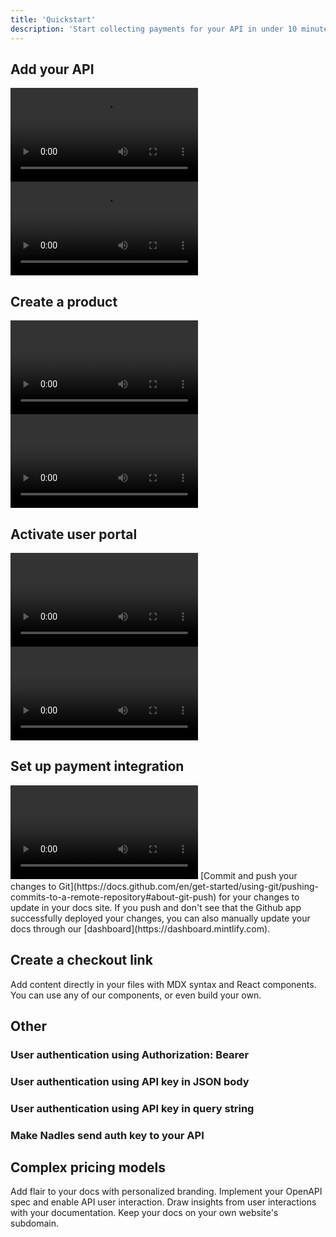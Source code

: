 ```yaml
---
title: 'Quickstart'
description: 'Start collecting payments for your API in under 10 minutes.'
---
```


## Add your API

<AccordionGroup>
  <Accordion icon="file-arrow-up" title="Import OpenAPI specification">
    <video controls className="w-full aspect-video" preload="metadata" src="https://app.nadles.com/static/docs/Quickstart%20%E2%80%94%20Import%20OpenAPI%20file.mp4" />
  </Accordion>

  <Accordion icon="cloud-plus" title="Add API manually">
    <video controls className="w-full aspect-video" preload="metadata" src="https://app.nadles.com/static/docs/Quickstart%20%E2%80%94%20Add%20API.mp4" />
  </Accordion>
</AccordionGroup>

## Create a product

<AccordionGroup>
  <Accordion icon="cart-flatbed-boxes" title="Using product template">
    <video controls className="w-full aspect-video" preload="metadata" src="https://app.nadles.com/static/docs/Quickstart%20%E2%80%94%20Create%20product%20from%20template.mp4" />
  </Accordion>

  <Accordion icon="computer-mouse-scrollwheel" title="Configure product manually">
    <video controls className="w-full aspect-video" preload="metadata" src="https://app.nadles.com/static/docs/Quickstart%20%E2%80%94%20Configure%20product%20manually.mp4" />
  </Accordion>
</AccordionGroup>

## Activate user portal

<AccordionGroup>
  <Accordion icon="id-badge" title="Activate user portal">
    <video controls className="w-full aspect-video" preload="metadata" src="https://app.nadles.com/static/docs/Quickstart%20%E2%80%94%20Activate%20user%20portal.mp4" />
  </Accordion>

  <Accordion icon="money-bill-1-wave" title="Styling user portal">
    <video controls className="w-full aspect-video" preload="metadata" src="https://app.nadles.com/static/docs/Quickstart%20%E2%80%94%20Styling%20user%20portal.mp4" />
  </Accordion>
</AccordionGroup>

## Set up payment integration

<AccordionGroup>
  <Accordion icon="stripe" title="Stripe">
    <video controls className="w-full aspect-video" preload="metadata" src="https://app.nadles.com/static/docs/Quickstart%20%E2%80%94%20Stripe.mp4" />
  </Accordion>

  <Accordion icon="money-bill-1-wave" title="Paddle">
    [Commit and push your changes to
    Git](https://docs.github.com/en/get-started/using-git/pushing-commits-to-a-remote-repository#about-git-push)
    for your changes to update in your docs site. If you push and don't see that
    the Github app successfully deployed your changes, you can also manually
    update your docs through our [dashboard](https://dashboard.mintlify.com).
  </Accordion>
</AccordionGroup>

## Create a checkout link

Add content directly in your files with MDX syntax and React components. You can use any of our components, or even build your own.

## Other

### User authentication using Authorization: Bearer

### User authentication using API key in JSON body

### User authentication using API key in query string

### Make Nadles send auth key to your API

## Complex pricing models

<CardGroup>
  <Card title="Style Your Docs" icon="paintbrush" href="/settings/global">
    Add flair to your docs with personalized branding.
  </Card>

  <Card title="Add API Endpoints" icon="square-code" href="/api-playground/configuration">
    Implement your OpenAPI spec and enable API user interaction.
  </Card>

  <Card title="Integrate Analytics" icon="chart-mixed" href="/analytics/supported-integrations">
    Draw insights from user interactions with your documentation.
  </Card>

  <Card title="Host on a Custom Domain" icon="browser" href="/settings/custom-domain/subdomain">
    Keep your docs on your own website's subdomain.
  </Card>
</CardGroup>
